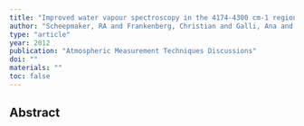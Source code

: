 ```yaml
---
title: "Improved water vapour spectroscopy in the 4174-4300 cm-1 region and its impact on SCIAMACHY HDO/H 2 O measurements"
author: "Scheepmaker, RA and Frankenberg, Christian and Galli, Ana and Butz, Andre and Schrijver, Hans and Deutscher, NM and Wunch, D and Warneke, Thorsten and Fally, Sophie and Aben, Ilse"
type: "article"
year: 2012
publication: "Atmospheric Measurement Techniques Discussions"
doi: ""
materials: ""
toc: false
---
```


## Abstract

